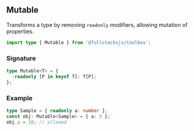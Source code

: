 ## Mutable

Transforms a type by removing `readonly` modifiers, allowing mutation of properties.

```ts copy
import type { Mutable } from '@fullstacksjs/toolbox';
```

### Signature

```ts copy
type Mutable<T> = {
  -readonly [P in keyof T]: T[P];
};
```

### Example

```ts
type Sample = { readonly a: number };
const obj: Mutable<Sample> = { a: 5 };
obj.a = 10; // allowed
```
